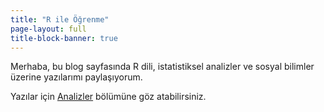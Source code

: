 ```yaml
---
title: "R ile Öğrenme"
page-layout: full
title-block-banner: true
---
```


Merhaba, bu blog sayfasında R dili, istatistiksel analizler ve sosyal bilimler üzerine yazılarımı paylaşıyorum.

Yazılar için [Analizler](analizler.qmd) bölümüne göz atabilirsiniz.
